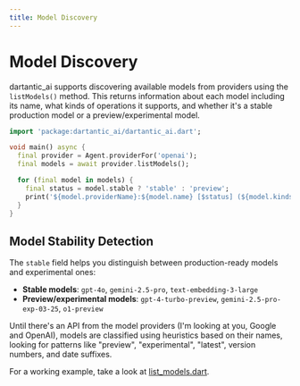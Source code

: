```yaml
---
title: Model Discovery
---
```


# Model Discovery

dartantic_ai supports discovering available models from providers using the
`listModels()` method. This returns information about each model including its
name, what kinds of operations it supports, and whether it's a stable production
model or a preview/experimental model.

```dart
import 'package:dartantic_ai/dartantic_ai.dart';

void main() async {
  final provider = Agent.providerFor('openai');
  final models = await provider.listModels();

  for (final model in models) {
    final status = model.stable ? 'stable' : 'preview';
    print('${model.providerName}:${model.name} [$status] (${model.kinds})');
  }
}
```

## Model Stability Detection

The `stable` field helps you distinguish between production-ready models and
experimental ones:

- **Stable models**: `gpt-4o`, `gemini-2.5-pro`, `text-embedding-3-large`
- **Preview/experimental models**: `gpt-4-turbo-preview`, `gemini-2.5-pro-exp-03-25`, `o1-preview`

Until there's an API from the model providers (I'm looking at you, Google and OpenAI),
models are classified using heuristics based on their names, looking for patterns
like "preview", "experimental", "latest", version numbers, and date suffixes.

For a working example, take a look at [list_models.dart](../example/bin/list_models.dart). 